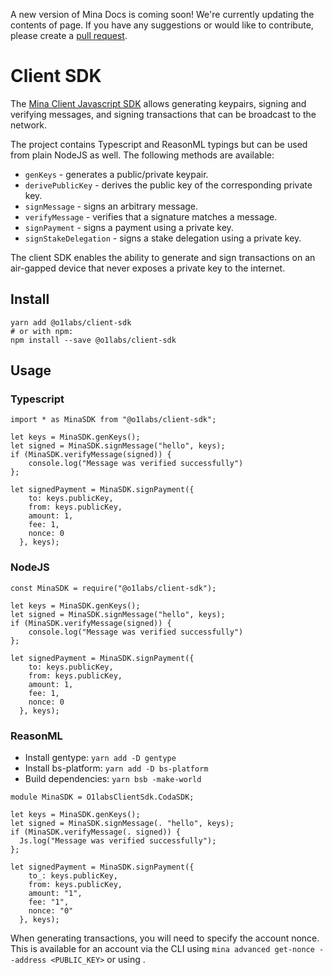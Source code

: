 
<Alert kind="note">

A new version of Mina Docs is coming soon! We're currently updating the contents of page. If you have any suggestions or would like to contribute, please create a [pull request](https://github.com/MinaProtocol/docs).

</Alert>

# Client SDK

The [Mina Client Javascript SDK](https://www.npmjs.com/package/@o1labs/client-sdk) allows generating keypairs, signing and verifying messages, and signing transactions that can be broadcast to the network. 

The project contains Typescript and ReasonML typings but can be used from plain NodeJS as well. The following methods are available:

* `genKeys` - generates a public/private keypair.
* `derivePublicKey` - derives the public key of the corresponding private key.
* `signMessage` - signs an arbitrary message.
* `verifyMessage` - verifies that a signature matches a message.
* `signPayment` - signs a payment using a private key.
* `signStakeDelegation` - signs a stake delegation using a private key.

<Alert>

The client SDK enables the ability to generate and sign transactions on an air-gapped device that never exposes a private key to the internet.

</Alert>

## Install

```
yarn add @o1labs/client-sdk
# or with npm:
npm install --save @o1labs/client-sdk
```

## Usage

### Typescript

```
import * as MinaSDK from "@o1labs/client-sdk";

let keys = MinaSDK.genKeys();
let signed = MinaSDK.signMessage("hello", keys);
if (MinaSDK.verifyMessage(signed)) {
    console.log("Message was verified successfully")
};

let signedPayment = MinaSDK.signPayment({
    to: keys.publicKey,
    from: keys.publicKey,
    amount: 1,
    fee: 1,
    nonce: 0
  }, keys);
```

### NodeJS

```
const MinaSDK = require("@o1labs/client-sdk");

let keys = MinaSDK.genKeys();
let signed = MinaSDK.signMessage("hello", keys);
if (MinaSDK.verifyMessage(signed)) {
    console.log("Message was verified successfully")
};

let signedPayment = MinaSDK.signPayment({
    to: keys.publicKey,
    from: keys.publicKey,
    amount: 1,
    fee: 1,
    nonce: 0
  }, keys);
```

### ReasonML

* Install gentype: `yarn add -D gentype`
* Install bs-platform: `yarn add -D bs-platform`
* Build dependencies: `yarn bsb -make-world`

```
module MinaSDK = O1labsClientSdk.CodaSDK;

let keys = MinaSDK.genKeys();
let signed = MinaSDK.signMessage(. "hello", keys);
if (MinaSDK.verifyMessage(. signed)) {
  Js.log("Message was verified successfully");
};

let signedPayment = MinaSDK.signPayment({
    to_: keys.publicKey,
    from: keys.publicKey,
    amount: "1",
    fee: "1",
    nonce: "0"
  }, keys);
```

<Alert>

When generating transactions, you will need to specify the account nonce. This is available for an account via the CLI using `mina advanced get-nonce --address <PUBLIC_KEY>` or using <DocLink copy="GraphQL" url="/node-developers/graphql-api" />.

</Alert>

